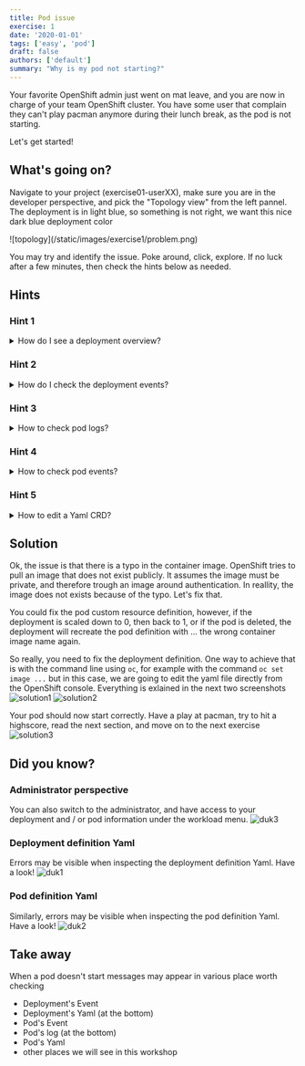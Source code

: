 ```yaml
---
title: Pod issue
exercise: 1
date: '2020-01-01'
tags: ['easy', 'pod']
draft: false
authors: ['default']
summary: "Why is my pod not starting?"
---
```

Your favorite OpenShift admin just went on mat leave, and you are now in charge of your team OpenShift cluster.
You have some user that complain they can't play pacman anymore during their lunch break, as the pod is not starting.

Let's get started!

<TOCInline toc={props.toc} asDisclosure />


## What's going on?
Navigate to your project (exercise01-userXX), make sure you are in the developer perspective, and pick the "Topology view" from the left pannel. The deployment is in light blue, so something is not right, we want this nice dark blue deployment color

<Zoom>
![topology](/static/images/exercise1/problem.png)
</Zoom>

You may try and identify the issue. Poke around, click, explore. If no luck after a few minutes, then check the hints below as needed.


## Hints
### Hint 1
<details>
  <summary>How do I see a deployment overview?</summary>

You can get a quick overview of the deployment situation by clicking on the deployment icon.
You can probably see some early indications of the problem.
<Zoom>
![hint1](/static/images/exercise1/hint1.png)
</Zoom>

</details>

### Hint 2
<details>
  <summary>How do I check the deployment events?</summary>

You can check the deployment events.
<Zoom>
![hint2](/static/images/exercise1/hint2.png)
</Zoom>
In this case, nothing usefull (sorry). It's actually a pod issue
</details>

### Hint 3
<details>
  <summary>How to check pod logs?</summary>

Let's check some pod information, for example, the pod logs.
<Zoom>
![hint3](/static/images/exercise1/hint3.png)
</Zoom>
Well, nothing particularly usefull today, and that's because the pod is not even starting, so there is
no process running inside the pod, no logs being output.
</details>

### Hint 4
<details>
  <summary>How to check pod events?</summary>

Still in the Pods section, let's have a look at the Event.
<Zoom>
![hint4](/static/images/exercise1/hint4.png)
</Zoom>
Ok, something usefull now. The container image is not being pulled.
The error message indicate it's an authentication issue. I can guarantee you everything is fine
authentication wise, yet the message makes sense once you find the root cause.
Check very carefully the message, maybe there is a typo somewhere that may explain everything?
</details>

### Hint 5
<details>
  <summary>How to edit a Yaml CRD?</summary>

At this stage, you should understand what's going on, and have an idea on how to fix it. In the console, you should head over the Yaml
section of your deployment and update the yaml. Give it a try, and if needed, head over the solution.

</details>

## Solution
Ok, the issue is that there is a typo in the container image. OpenShift tries to pull an image that does not exist publicly.
It assumes the image must be private, and therefore trough an image around authentication. In reallity, the image does not
exists because of the typo. Let's fix that.

You could fix the pod custom resource definition, however, if the deployment is scaled down to 0, then back to 1, or if the pod
is deleted, the deployment will recreate the pod definition with ... the wrong container image name again.

So really, you need to fix the deployment definition. One way to achieve that is with the command line using `oc`, for example with
the command `oc set image ...` but in this case, we are going to edit the yaml file directly from the OpenShift console. Everything
is exlained in the next two screenshots
<Zoom>
![solution1](/static/images/exercise1/solution1.png)
</Zoom>
<Zoom>
![solution2](/static/images/exercise1/solution2.png)
</Zoom>

Your pod should now start correctly. Have a play at pacman, try to hit a highscore, read the next section, and move on to the next exercise
<Zoom>
![solution3](/static/images/exercise1/solution3.png)
</Zoom>

## Did you know?

### Administrator perspective
You can also switch to the administrator, and have access to your deployment and / or pod information under the workload menu.
<Zoom>
![duk3](/static/images/exercise1/duk3.png)
</Zoom>

### Deployment definition Yaml
Errors may be visible when inspecting the deployment definition Yaml. Have a look!
<Zoom>
![duk1](/static/images/exercise1/duk1.png)
</Zoom>

### Pod definition Yaml
Similarly, errors may be visible when inspecting the pod definition Yaml. Have a look!
<Zoom>
![duk2](/static/images/exercise1/duk2.png)
</Zoom>

## Take away
When a pod doesn't start messages may appear in various place worth checking
- Deployment's Event
- Deployment's Yaml (at the bottom)
- Pod's Event
- Pod's log (at the bottom)
- Pod's Yaml
- other places we will see in this workshop